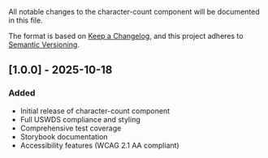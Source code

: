 
<Meta title="Forms/Character Count/Changelog" />

All notable changes to the character-count component will be documented in this file.

The format is based on [Keep a Changelog](https://keepachangelog.com/en/1.0.0/),
and this project adheres to [Semantic Versioning](https://semver.org/spec/v2.0.0.html).

## [1.0.0] - 2025-10-18

### Added

- Initial release of character-count component
- Full USWDS compliance and styling
- Comprehensive test coverage
- Storybook documentation
- Accessibility features (WCAG 2.1 AA compliant)
